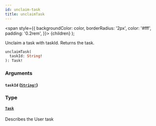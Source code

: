 ```yaml
---
id: unclaim-task
title: unclaimTask
---
```


<span
style={{
      backgroundColor: color,
      borderRadius: '2px',
      color: '#fff',
      padding: '0.2rem',
    }}>
{children}
</span>
);

Unclaim a task with taskId. Returns the task.

```graphql
unclaimTask(
  taskId: String!
): Task!

```

### Arguments

#### `taskId` ([`String!`](/docs/apis-clients/tasklist-api/scalars/string))

### Type

#### [`Task`](/docs/apis-clients/tasklist-api/objects/task)

Describes the User task
